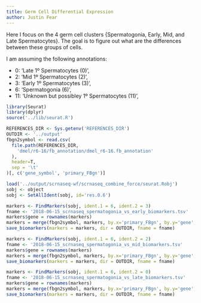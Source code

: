```yaml
---
title: Germ Cell Differential Expression
author: Justin Fear
---
```


Here I focus on the 4 germ cell clusters {Spermatogonia, Early, Mid, and Late
Spermatocytes}. The goal is to figure out what are the differences between
these groups of cells.

I am assuming the following annotations:

* 0: 'Late 1º Spermatocytes (0)',
* 2: 'Mid 1º Spermatocytes (2)',
* 3: 'Early 1º Spermatocytes (3)',
* 6: 'Spermatogonia (6)',
* 11: 'Unknown but possibley 1º Spermatocytes (11)',

```r
library(Seurat)
library(dplyr)
source('../lib/seurat.R')

REFERENCES_DIR <- Sys.getenv('REFERENCES_DIR')
OUTDIR <- '../output'
fbgn2symbol <- read.csv(
  file.path(REFERENCES_DIR,
    'dmel/r6-16/fb_annotation/dmel_r6-16.fb_annotation'
  ),
  header=T,
  sep = '\t'
)[, c('gene_symbol', 'primary_FBgn')]
```

```r
load('../output/scrnaseq-wf/scrnaseq_combine_force/seurat.Robj')
sobj <- object
sobj <- SetAllIdent(sobj, id='res.0.6')
```

```r
markers <- FindMarkers(sobj, ident.1 = 6, ident.2 = 3)
fname <- '2018-06-15_scrnaseq_spermatogonia_vs_early_biomarkers.tsv'
markers$gene = rownames(markers)
markers = merge(fbgn2symbol, markers, by.x='primary_FBgn', by.y='gene', all.y=T)
save_biomarkers(markers = markers, dir = OUTDIR, fname = fname)
```

```r
markers <- FindMarkers(sobj, ident.1 = 6, ident.2 = 2)
fname <- '2018-06-15_scrnaseq_spermatogonia_vs_mid_biomarkers.tsv'
markers$gene = rownames(markers)
markers = merge(fbgn2symbol, markers, by.x='primary_FBgn', by.y='gene', all.y=T)
save_biomarkers(markers = markers, dir = OUTDIR, fname = fname)
```

```r
markers <- FindMarkers(sobj, ident.1 = 6, ident.2 = 0)
fname <- '2018-06-15_scrnaseq_spermatogonia_vs_late_biomarkers.tsv'
markers$gene = rownames(markers)
markers = merge(fbgn2symbol, markers, by.x='primary_FBgn', by.y='gene', all.y=T)
save_biomarkers(markers = markers, dir = OUTDIR, fname = fname)
```

